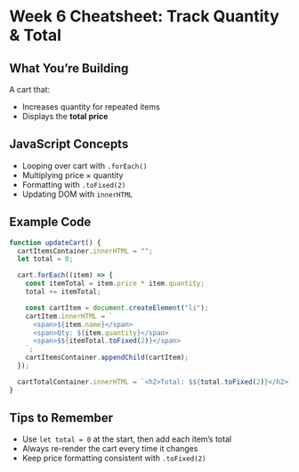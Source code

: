 # Week 6 Cheatsheet: Track Quantity & Total

## What You’re Building

A cart that:

- Increases quantity for repeated items
- Displays the **total price**

## JavaScript Concepts

- Looping over cart with `.forEach()`
- Multiplying price × quantity
- Formatting with `.toFixed(2)`
- Updating DOM with `innerHTML`

## Example Code

```js
function updateCart() {
  cartItemsContainer.innerHTML = "";
  let total = 0;

  cart.forEach((item) => {
    const itemTotal = item.price * item.quantity;
    total += itemTotal;

    const cartItem = document.createElement("li");
    cartItem.innerHTML = `
      <span>${item.name}</span>
      <span>Qty: ${item.quantity}</span>
      <span>$${itemTotal.toFixed(2)}</span>
    `;
    cartItemsContainer.appendChild(cartItem);
  });

  cartTotalContainer.innerHTML = `<h2>Total: $${total.toFixed(2)}</h2>`;
}
```

## Tips to Remember

- Use `let total = 0` at the start, then add each item’s total
- Always re-render the cart every time it changes
- Keep price formatting consistent with `.toFixed(2)`

